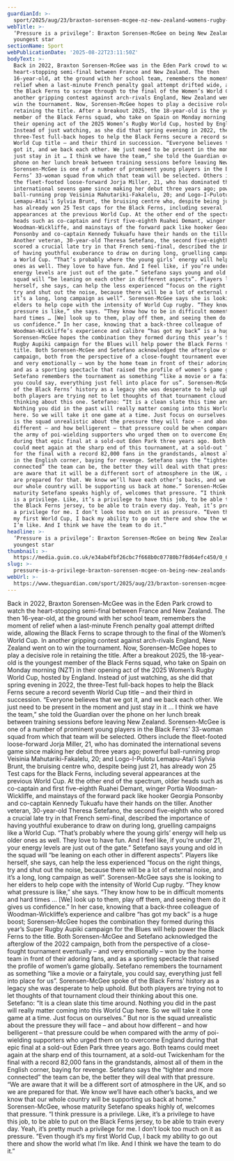 ```yaml
---
guardianId: >-
  sport/2025/aug/23/braxton-sorensen-mcgee-nz-new-zealand-womens-rugby-world-cup-2025
webTitle: >-
  ‘Pressure is a privilege’: Braxton Sorensen-McGee on being New Zealand’s
  youngest star 
sectionName: Sport
webPublicationDate: '2025-08-22T23:11:50Z'
bodyText: >-
  Back in 2022, Braxton Sorensen-McGee was in the Eden Park crowd to watch the
  heart-stopping semi-final between France and New Zealand. The then
  16-year-old, at the ground with her school team, remembers the moment of
  relief when a last-minute French penalty goal attempt drifted wide, allowing
  the Black Ferns to scrape through to the final of the Women’s World Cup. In
  another gripping contest against arch-rivals England, New Zealand went on to
  win the tournament. Now, Sorensen-McGee hopes to play a decisive role in
  retaining the title. After a breakout 2025, the 18-year-old is the youngest
  member of the Black Ferns squad, who take on Spain on Monday morning (NZT) in
  their opening act of the 2025 Women’s Rugby World Cup, hosted by England.
  Instead of just watching, as she did that spring evening in 2022, the
  three-Test full-back hopes to help the Black Ferns secure a record seventh
  World Cup title – and their third in succession. “Everyone believes that we
  got it, and we back each other. We just need to be present in the moment and
  just stay in it … I think we have the team,” she told the Guardian over the
  phone on her lunch break between training sessions before leaving New Zealand.
  Sorensen-McGee is one of a number of prominent young players in the Black
  Ferns’ 33-woman squad from which that team will be selected. Others include
  the fleet-footed loose-forward Jorja Miller, 21, who has dominated the
  international sevens game since making her debut three years ago; powerful
  ball-running prop Veisinia Mahutariki-Fakalelu, 20; and Logo-I-Pulotu
  Lemapu-Atai’i Sylvia Brunt, the bruising centre who, despite being just 21,
  has already won 25 Test caps for the Black Ferns, including several
  appearances at the previous World Cup. At the other end of the spectrum, older
  heads such as co-captain and first five-eighth Ruahei Demant, winger Portia
  Woodman-Wickliffe, and mainstays of the forward pack like hooker Georgia
  Ponsonby and co-captain Kennedy Tukuafu have their hands on the tiller.
  Another veteran, 30-year-old Theresa Setefano, the second five-eighth who
  scored a crucial late try in that French semi-final, described the importance
  of having youthful exuberance to draw on during long, gruelling campaigns like
  a World Cup. “That’s probably where the young girls’ energy will help us older
  ones as well. They love to have fun. And I feel like, if you’re under 21, your
  energy levels are just out of the gate.” Setefano says young and old in the
  squad will “be leaning on each other in different aspects”. Players like
  herself, she says, can help the less experienced “focus on the right things,
  try and shut out the noise, because there will be a lot of external noise, and
  it’s a long, long campaign as well”. Sorensen-McGee says she is looking to her
  elders to help cope with the intensity of World Cup rugby. “They know what
  pressure is like,” she says. “They know how to be in difficult moments and
  hard times … [We] look up to them, play off them, and seeing them do it gives
  us confidence.” In her case, knowing that a back-three colleague of
  Woodman-Wickliffe’s experience and calibre “has got my back” is a huge boost;
  Sorensen-McGee hopes the combination they formed during this year’s Super
  Rugby Aupiki campaign for the Blues will help power the Black Ferns to the
  title. Both Sorensen-McGee and Setefano acknowledged the afterglow of the 2022
  campaign, both from the perspective of a close-fought tournament eventually –
  and very emotionally – won by the home team in front of their adoring fans,
  and as a sporting spectacle that raised the profile of women’s game globally.
  Setefano remembers the tournament as something “like a movie or a fairytale,
  you could say, everything just fell into place for us”. Sorensen-McGee spoke
  of the Black Ferns’ history as a legacy she was desperate to help uphold. But
  both players are trying not to let thoughts of that tournament cloud their
  thinking about this one. Setefano: “It is a clean slate this time around.
  Nothing you did in the past will really matter coming into this World Cup
  here. So we will take it one game at a time. Just focus on ourselves.” But nor
  is the squad unrealistic about the pressure they will face – and about how
  different – and how belligerent – that pressure could be when compared with
  the army of poi-wielding supporters who urged them on to overcome England
  during that epic final at a sold-out Eden Park three years ago. Both teams
  could meet again at the sharp end of this tournament, at a sold-out Twickenham
  for the final with a record 82,000 fans in the grandstands, almost all of them
  in the English corner, baying for revenge. Setefano says the “tighter and more
  connected” the team can be, the better they will deal with that pressure. “We
  are aware that it will be a different sort of atmosphere in the UK, and so we
  are prepared for that. We know we’ll have each other’s backs, and we know that
  our whole country will be supporting us back at home.” Sorensen-McGee, whose
  maturity Setefano speaks highly of, welcomes that pressure. “I think pressure
  is a privilege. Like, it’s a privilege to have this job, to be able to put on
  the Black Ferns jersey, to be able to train every day. Yeah, it’s pretty much
  a privilege for me. I don’t look too much on it as pressure. “Even though it’s
  my first World Cup, I back my ability to go out there and show the world what
  I’m like. And I think we have the team to do it.”
headline: >-
  ‘Pressure is a privilege’: Braxton Sorensen-McGee on being New Zealand’s
  youngest star 
thumbnail: >-
  https://media.guim.co.uk/e34ab4fbf26cbc7f668b0c07780b7f8d64efc450/0_657_3600_2880/500.jpg
slug: >-
  pressure-is-a-privilege-braxton-sorensen-mcgee-on-being-new-zealands-youngest-star
webUrl: >-
  https://www.theguardian.com/sport/2025/aug/23/braxton-sorensen-mcgee-nz-new-zealand-womens-rugby-world-cup-2025
---
```

Back in 2022, Braxton Sorensen-McGee was in the Eden Park crowd to watch the heart-stopping semi-final between France and New Zealand. The then 16-year-old, at the ground with her school team, remembers the moment of relief when a last-minute French penalty goal attempt drifted wide, allowing the Black Ferns to scrape through to the final of the Women’s World Cup. In another gripping contest against arch-rivals England, New Zealand went on to win the tournament. Now, Sorensen-McGee hopes to play a decisive role in retaining the title. After a breakout 2025, the 18-year-old is the youngest member of the Black Ferns squad, who take on Spain on Monday morning (NZT) in their opening act of the 2025 Women’s Rugby World Cup, hosted by England. Instead of just watching, as she did that spring evening in 2022, the three-Test full-back hopes to help the Black Ferns secure a record seventh World Cup title – and their third in succession. “Everyone believes that we got it, and we back each other. We just need to be present in the moment and just stay in it … I think we have the team,” she told the Guardian over the phone on her lunch break between training sessions before leaving New Zealand. Sorensen-McGee is one of a number of prominent young players in the Black Ferns’ 33-woman squad from which that team will be selected. Others include the fleet-footed loose-forward Jorja Miller, 21, who has dominated the international sevens game since making her debut three years ago; powerful ball-running prop Veisinia Mahutariki-Fakalelu, 20; and Logo-I-Pulotu Lemapu-Atai’i Sylvia Brunt, the bruising centre who, despite being just 21, has already won 25 Test caps for the Black Ferns, including several appearances at the previous World Cup. At the other end of the spectrum, older heads such as co-captain and first five-eighth Ruahei Demant, winger Portia Woodman-Wickliffe, and mainstays of the forward pack like hooker Georgia Ponsonby and co-captain Kennedy Tukuafu have their hands on the tiller. Another veteran, 30-year-old Theresa Setefano, the second five-eighth who scored a crucial late try in that French semi-final, described the importance of having youthful exuberance to draw on during long, gruelling campaigns like a World Cup. “That’s probably where the young girls’ energy will help us older ones as well. They love to have fun. And I feel like, if you’re under 21, your energy levels are just out of the gate.” Setefano says young and old in the squad will “be leaning on each other in different aspects”. Players like herself, she says, can help the less experienced “focus on the right things, try and shut out the noise, because there will be a lot of external noise, and it’s a long, long campaign as well”. Sorensen-McGee says she is looking to her elders to help cope with the intensity of World Cup rugby. “They know what pressure is like,” she says. “They know how to be in difficult moments and hard times … [We] look up to them, play off them, and seeing them do it gives us confidence.” In her case, knowing that a back-three colleague of Woodman-Wickliffe’s experience and calibre “has got my back” is a huge boost; Sorensen-McGee hopes the combination they formed during this year’s Super Rugby Aupiki campaign for the Blues will help power the Black Ferns to the title. Both Sorensen-McGee and Setefano acknowledged the afterglow of the 2022 campaign, both from the perspective of a close-fought tournament eventually – and very emotionally – won by the home team in front of their adoring fans, and as a sporting spectacle that raised the profile of women’s game globally. Setefano remembers the tournament as something “like a movie or a fairytale, you could say, everything just fell into place for us”. Sorensen-McGee spoke of the Black Ferns’ history as a legacy she was desperate to help uphold. But both players are trying not to let thoughts of that tournament cloud their thinking about this one. Setefano: “It is a clean slate this time around. Nothing you did in the past will really matter coming into this World Cup here. So we will take it one game at a time. Just focus on ourselves.” But nor is the squad unrealistic about the pressure they will face – and about how different – and how belligerent – that pressure could be when compared with the army of poi-wielding supporters who urged them on to overcome England during that epic final at a sold-out Eden Park three years ago. Both teams could meet again at the sharp end of this tournament, at a sold-out Twickenham for the final with a record 82,000 fans in the grandstands, almost all of them in the English corner, baying for revenge. Setefano says the “tighter and more connected” the team can be, the better they will deal with that pressure. “We are aware that it will be a different sort of atmosphere in the UK, and so we are prepared for that. We know we’ll have each other’s backs, and we know that our whole country will be supporting us back at home.” Sorensen-McGee, whose maturity Setefano speaks highly of, welcomes that pressure. “I think pressure is a privilege. Like, it’s a privilege to have this job, to be able to put on the Black Ferns jersey, to be able to train every day. Yeah, it’s pretty much a privilege for me. I don’t look too much on it as pressure. “Even though it’s my first World Cup, I back my ability to go out there and show the world what I’m like. And I think we have the team to do it.”
